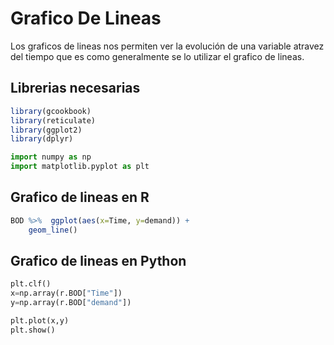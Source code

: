 # Grafico De Lineas

Los graficos de lineas nos permiten ver la evolución de una variable atravez del tiempo que es como generalmente se lo utilizar el grafico de lineas.


## Librerias necesarias

```r
library(gcookbook)
library(reticulate)
library(ggplot2)
library(dplyr)
```

```python
import numpy as np
import matplotlib.pyplot as plt
```

## Grafico de lineas en R

```r
BOD %>%  ggplot(aes(x=Time, y=demand)) + 
    geom_line()
```

## Grafico de lineas en Python 
```python
plt.clf()
x=np.array(r.BOD["Time"])
y=np.array(r.BOD["demand"])

plt.plot(x,y)
plt.show()

```



